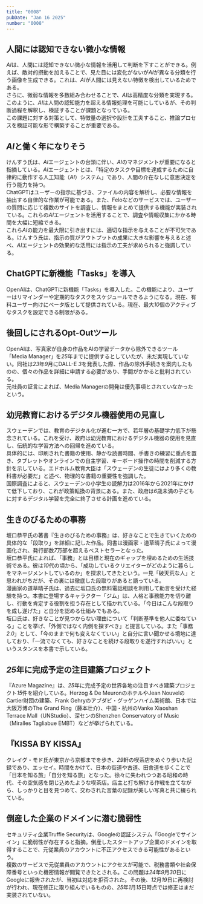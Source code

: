 ```yaml
---
title: "0008"
pubDate: "Jan 16 2025"
number: "0008"
---
```



## 人間には認知できない微小な情報

*AI*は、人間には認知できない微小な情報を活用して判断を下すことができる。例えば、敵対的摂動を加えることで、見た目には変化がないが*AI*が異なる分類を行う画像を生成できる。これは、*AI*が人間には見えない特徴を検出しているためである。  
さらに、微弱な情報を多数組み合わせることで、*AI*は高精度な分類を実現する。このように、*AI*は人間の認知能力を超える情報処理を可能にしているが、その判断過程を解釈し、検証することが課題となっている。  
この課題に対する対策として、特徴量の選択や設計を工夫すること、推論プロセスを検証可能な形で構築することが重要である。

<QuoteLink
  link="https://joisino.hatenablog.com/entry/superai"
  text="AIが人間の認知を超える理由"
  site="はてなブログ"
/>

## *AI*と働く年になりそう

けんすう氏は、*AI*エージェントの台頭に伴い、*AI*のマネジメントが重要になると指摘している。*AI*エージェントとは、「特定のタスクや目標を達成するために自律的に動作する人工知能（_AI_）システム」であり、人間の介在なしに意思決定を行う能力を持つ。  
ChatGPTはユーザーの指示に基づき、ファイルの内容を解析し、必要な情報を抽出する自律的な作業が可能である。また、Feloなどのサービスでは、ユーザーの質問に応じて複数のサイトを調査し、情報をまとめて提供する機能が実装されている。これらの*AI*エージェントを活用することで、調査や情報収集にかかる時間を大幅に短縮できる。  
これら*AI*の能力を最大限に引き出すには、適切な指示を与えることが不可欠である。けんすう氏は、指示の質がアウトプットの成果に大きな影響を与えると述べ、*AI*エージェントの効果的な活用には指示の工夫が求められると強調している。

<QuoteLink
  link="https://kensuu.com/n/ndf6abb260dc6?sub_rt=share_pb"
  text="2025年はAIと働く年になりそうですが一番大事なことってここだよね"
  site="note"
/>

## ChatGPTに新機能「Tasks」を導入

OpenAIは、ChatGPTに新機能「Tasks」を導入した。この機能により、ユーザーはリマインダーや定期的なタスクをスケジュールできるようになる。現在、有料ユーザー向けにベータ版として提供されている。現在、最大*10*個のアクティブなタスクを設定できる制限がある。

<QuoteLink
  link="https://help.openai.com/en/articles/10291617-scheduled-tasks-in-chatgpt"
  text="Scheduled tasks in ChatGPT"
  site="OpenAI Help Center"
/>

## 後回しにされるOpt-Outツール

OpenAIは、写真家が自身の作品をAIの学習データから除外できるツール「Media Manager」を*25*年までに提供するとしていたが、未だ実現していない。同社は*23*年*9*月にDALL-E *3*を発表した際、作品の除外手続きを案内したものの、個々の作品を詳細に申請する必要があり、手間がかかると批判されている。  
元社員の証言によれば、Media Managerの開発は優先事項とされていなかったという。

<QuoteLink
  link="https://petapixel.com/2025/01/06/openai-fails-to-deliver-opt-out-system-for-photographers/"
  text="OpenAI Fails to Deliver Opt-Out System for Photographers"
  site="PetaPixel"
/>

## 幼児教育におけるデジタル機器使用の見直し

スウェーデンでは、教育のデジタル化が進む一方で、若年層の基礎学力低下が懸念されている。これを受け、政府は幼児教育におけるデジタル機器の使用を見直し、伝統的な学習方法への回帰を進めている。  
具体的には、印刷された書籍の使用、静かな読書時間、手書きの練習に重点を置き、タブレットやオンラインでの自主学習、キーボード操作の時間を削減する方針を示している。エドホルム教育大臣は「スウェーデンの生徒にはより多くの教科書が必要だ」と述べ、物理的な書籍の重要性を強調した。  
国際調査によると、スウェーデンの小学生の読解力は2016年から2021年にかけて低下しており、これが政策転換の背景にある。また、政府は*6*歳未満の子どもに対するデジタル学習を完全に終了させる計画を進めている。

<QuoteLink
  link="https://apnews.com/article/sweden-digital-education-backlash-reading-writing-1dd964c628f76361c43dbf3964f7dbf4"
  text="Sweden brings more books and handwriting practice back to its tech-heavy schools"
  site="AP News"
/>

## 生きのびるための事務

坂口恭平氏の著書『生きのびるための事務』は、好きなことで生きていくための具体的な「段取り」を詳細に記した作品。同書は漫画家・道草晴子氏によって漫画化され、発行部数*7*万部を超えるベストセラーとなった。  
坂口恭平氏によれば、「事務」とは目標と現在のギャップを埋めるための生活技術である。彼は*10*代の頃から、「成功しているクリエイターがどのように暮らしをマネージメントしているのか」を探求してきたという。一見「破天荒な人」と思われがちだが、その裏には徹底した段取りがあると語っている。  
漫画家の道草晴子氏は、過去に坂口氏の無料電話相談を利用して助言を受けた経験を持つ。本書に登場するキャラクター「ジム」は、人格と事務能力を切り離し、行動を肯定する役割を担う存在として描かれている。「今日はこんな段取りを成し遂げた」と自分を認める仕組みでもある。  
坂口氏は、好きなことが見つからない理由について「判断基準を他人に委ねている」ことを挙げ、「外側ではなく内側を探すべき」と提言している。また「事務*2.0*」として、「今のままで何も変えなくていい」と自分に言い聞かせる境地に達しており、「一流でなくても、好きなことを続ける段取りを遂行すればいい」というスタンスを本書で示している。

<QuoteLink
  link="https://book.asahi.com/article/15424512"
  text="破天荒でいるために「事務」を徹底する"
  site="好書好日"
/>

## *25*年に完成予定の注目建築プロジェクト

『Azure Magazine』は、*25*年に完成予定の世界各地の注目すべき建築プロジェクト*15*件を紹介している。Herzog & De MeuronのホテルやJean NouvelのCartier財団の建築、Frank Gehryのアブダビ・グッゲンハイム美術館、日本では大阪万博のThe Grand Ring（藤本壮介）、中国・杭州のVanke Xiaoshan Terrace Mall（UNStudio）、深センのShenzhen Conservatory of Music（Miralles Tagliabue EMBT）などが挙げられている。

<QuoteLink
  link="https://www.azuremagazine.com/article/15-projects-that-will-shape-architecture-in-2025/"
  text="15 Projects that Will Shape Architecture in 2025"
  site="Azure Magazine"
/>

## 『KISSA BY KISSA』

クレイグ・モド氏が東京から京都までを歩き、*29*軒の喫茶店をめぐり歩いた記録であり、エッセイ。時間をかけて、日本の街道や古道、田舎道を歩くことで「日本を知る旅」「自分を知る旅」となった。徐々に失われつつある昭和の時代、その空気感を閉じ込めたような喫茶店。店主と打ち解ける作戦を立てながら、しっかりと目を見つめて、交わされた言葉の記録が美しい写真と共に綴られている。

<QuoteLink
  link="https://craigmod.com/books/kissa_by_kissa-ja/"
  text="Kissa by Kissa: 路上と喫茶 僕が日本を歩いて旅する理由"
  site="craigmod.com"
/>

## 倒産した企業のドメインに潜む脆弱性

セキュリティ企業Truffle Securityは、Googleの認証システム「Googleでサインイン」に脆弱性が存在すると指摘。倒産したスタートアップ企業のドメインを取得することで、元従業員のアカウントに不正アクセスできる可能性があるという。  
複数のサービスで元従業員のアカウントにアクセスが可能で、税務書類や社会保障番号といった機密情報が閲覧できたとされる。この問題は*24*年*9*月*30*日にGoogleに報告されたが、当初は対応を拒否された。その後、*12*月*19*日に再検討が行われ、現在修正に取り組んでいるものの、*25*年*1*月*15*日時点では修正はまだ実装されていない。

<QuoteLink
  link="https://ascii.jp/elem/000/004/245/4245461/"
  text="「Googleでサインイン」の重大な脆弱性が指摘される"
  site="ASCII.jp"
/>
